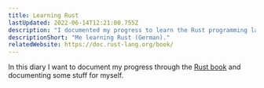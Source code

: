 ```yaml
---
title: Learning Rust
lastUpdated: 2022-06-14T12:21:00.755Z
description: "I documented my progress to learn the Rust programming language. It follows the Rust book with my own annotations. Everything is in German as these notes are mostly meant for me."
descriptionShort: "Me learning Rust (German)."
relatedWebsite: https://doc.rust-lang.org/book/
---
```


In this diary I want to document my progress through the [Rust book](https://doc.rust-lang.org/book/) and documenting some stuff for myself.